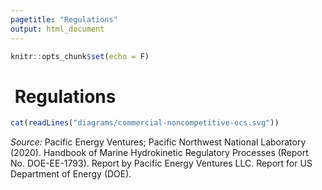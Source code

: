 ---
pagetitle: "Regulations"
output: html_document
---

```{r setup, include=FALSE}
knitr::opts_chunk$set(echo = F)
```

<div class="regs-body">

<div class="container">

<div class="row regs-row">

<h1>
  <span>
    <a href="./regs.html#reg-tree" style="text-decoration:none;">
    <i class="fa fa-arrow-circle-left" style="color:#0b56a6"></i>
    </a>
  </span>
  &nbsp;Regulations
</h1>

</div>

<div class="row regs-row regs-svg">
```{r, results="asis"}
cat(readLines("diagrams/commercial-noncompetitive-ocs.svg"))
```
</div>

<div class="row regs-row svg-src">
  <p><cite>Source:</cite> Pacific Energy Ventures; Pacific Northwest National Laboratory (2020). Handbook of Marine Hydrokinetic Regulatory Processes (Report No. DOE-EE-1793). Report by Pacific Energy Ventures LLC. Report for US Department of Energy (DOE).</p>
</div>

</div>
</div>